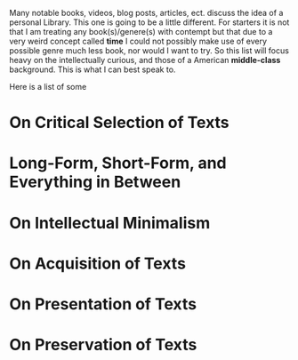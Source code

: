 
<Box>Many notable books, videos, blog posts, articles, ect. discuss the idea of a personal Library. This one is going to be a little different. 
For starters it is not that I am treating any book(s)/genere(s) with contempt but that due to a very weird concept called **time** I could not 
possibly make use of every possible genre much less book, nor would I want to try. So this list will focus heavy on the intellectually curious, and 
those of a American **middle-class** background. This is what I can best speak to.  </Box>

<Collapse title="Other Notable Expositions">
Here is a list of some 
</Collapse>


# On Critical Selection of Texts 


# Long-Form, Short-Form, and Everything in Between 


# On Intellectual Minimalism 


# On Acquisition of Texts 


# On Presentation of Texts 


# On Preservation of Texts 














